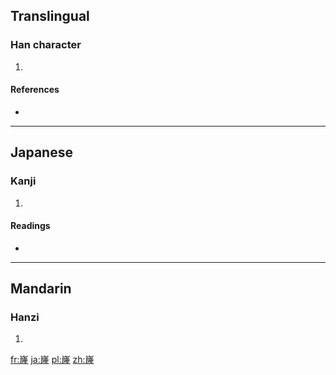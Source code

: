 ==Translingual==

===Han character===
{{Han char|rn=46|rad=山|as=12|sn=15|four=|canj=山弓中一 (UNLM)}}

# {{defn|Han|sort=山12}}

====References====
* {{Han ref|kx=0319.160|dkj=08447|dj=0619.260|hdz=10795.170|uh=5D90|ud=23952}}

----

==Japanese==

===Kanji===
{{ja-kanji|grade=|rs=山12}}

# {{defn|lang=ja|sort=山12}}

====Readings====
* {{ja-readings|on=[[りゅう]] (ryū)|kun=}}

----

==Mandarin==

===Hanzi===
{{cmn-hanzi|pin=[[lóng]] ([[long2]])|wg=lung<sup>2</sup>}}

# {{defn|lang=cmn|sort=山12}}

[[fr:嶐]]
[[ja:嶐]]
[[pl:嶐]]
[[zh:嶐]]